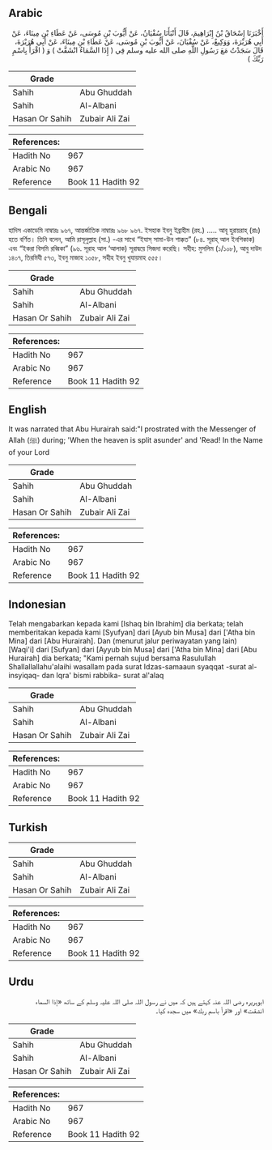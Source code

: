 ## Arabic


<div dir="rtl" lang="ar" style={{fontSize:'larger',backgroundColor:'#f8f9fa',padding:20}}>
أَخْبَرَنَا إِسْحَاقُ بْنُ إِبْرَاهِيمَ، قَالَ أَنْبَأَنَا سُفْيَانُ، عَنْ أَيُّوبَ بْنِ مُوسَى، عَنْ عَطَاءِ بْنِ مِينَاءَ، عَنْ أَبِي هُرَيْرَةَ، وَوَكِيعٌ، عَنْ سُفْيَانَ، عَنْ أَيُّوبَ بْنِ مُوسَى، عَنْ عَطَاءِ بْنِ مِينَاءَ، عَنْ أَبِي هُرَيْرَةَ، قَالَ سَجَدْتُ مَعَ رَسُولِ اللَّهِ صلى الله عليه وسلم فِي ‏(‏ إِذَا السَّمَاءُ انْشَقَّتْ ‏)‏ وَ ‏(‏ اقْرَأْ بِاسْمِ رَبِّكَ ‏)‏
</div>
<div style={{backgroundColor:'#f8f9fa',padding:20, marginBottom: 10}}><table> <thead> <tr> <th>Grade</th> <th></th> </tr> </thead> <tbody> <tr><td>Sahih</td><td>Abu Ghuddah</td></tr><tr><td>Sahih</td><td>Al-Albani</td></tr><tr><td>Hasan Or Sahih</td><td>Zubair Ali Zai</td></tr></tbody></table><table> <thead> <tr> <th>References:</th> <th></th> </tr> </thead> <tbody><tr><td>Hadith No</td><td>967</td></tr><tr><td>Arabic No</td><td>967</td></tr><tr><td>Reference</td><td>Book 11 Hadith 92</td></tr></tbody></table></div>

## Bengali


<div dir="ltr" lang="bn" style={{fontSize:'larger',backgroundColor:'#f8f9fa',padding:20}}>
হাদিস একাডেমি নাম্বারঃ ৯৬৭, আন্তর্জাতিক নাম্বারঃ ৯৬৮ ৯৬৭. ইসহাক ইবনু ইব্রাহীম (রহ.) ..... আবূ হুরায়রাহ্ (রাঃ) হতে বর্ণিত। তিনি বলেন, আমি রাসূলুল্লাহ (সা.) -এর সাথে “ইযাস্ সামা-উন শাক্কত” (৮৪. সূরাহ্ আল ইনশিকাক) এবং “ইকরা বিসমি রব্বিকা” (৯৬. সূরাহ আল ‘আলাক) সূরাদ্বয়ে সিজদা করেছি। সহীহ: মুসলিম (১/১০৮), আবু দাউদ ১৪০৭, তিরমিযী ৫৭৩, ইবনু মাজাহ ১০৫৮, সহীহ ইবনু খুযায়মাহ ৫৫৫।
</div>
<div style={{backgroundColor:'#f8f9fa',padding:20, marginBottom: 10}}><table> <thead> <tr> <th>Grade</th> <th></th> </tr> </thead> <tbody> <tr><td>Sahih</td><td>Abu Ghuddah</td></tr><tr><td>Sahih</td><td>Al-Albani</td></tr><tr><td>Hasan Or Sahih</td><td>Zubair Ali Zai</td></tr></tbody></table><table> <thead> <tr> <th>References:</th> <th></th> </tr> </thead> <tbody><tr><td>Hadith No</td><td>967</td></tr><tr><td>Arabic No</td><td>967</td></tr><tr><td>Reference</td><td>Book 11 Hadith 92</td></tr></tbody></table></div>

## English


<div dir="ltr" lang="en" style={{fontSize:'larger',backgroundColor:'#f8f9fa',padding:20}}>
It was narrated that Abu Hurairah said:"I prostrated with the Messenger of Allah (ﷺ) during; 'When the heaven is split asunder' and 'Read! In the Name of your Lord
</div>
<div style={{backgroundColor:'#f8f9fa',padding:20, marginBottom: 10}}><table> <thead> <tr> <th>Grade</th> <th></th> </tr> </thead> <tbody> <tr><td>Sahih</td><td>Abu Ghuddah</td></tr><tr><td>Sahih</td><td>Al-Albani</td></tr><tr><td>Hasan Or Sahih</td><td>Zubair Ali Zai</td></tr></tbody></table><table> <thead> <tr> <th>References:</th> <th></th> </tr> </thead> <tbody><tr><td>Hadith No</td><td>967</td></tr><tr><td>Arabic No</td><td>967</td></tr><tr><td>Reference</td><td>Book 11 Hadith 92</td></tr></tbody></table></div>

## Indonesian


<div dir="ltr" lang="id" style={{fontSize:'larger',backgroundColor:'#f8f9fa',padding:20}}>
Telah mengabarkan kepada kami [Ishaq bin Ibrahim] dia berkata; telah memberitakan kepada kami [Syufyan] dari [Ayub bin Musa] dari ['Atha bin Mina] dari [Abu Hurairah]. Dan (menurut jalur periwayatan yang lain) [Waqi'i] dari [Sufyan] dari [Ayyub bin Musa] dari ['Atha bin Mina] dari [Abu Hurairah] dia berkata; "Kami pernah sujud bersama Rasulullah Shallallallahu'alaihi wasallam pada surat Idzas-samaaun syaqqat -surat al-insyiqaq- dan Iqra' bismi rabbika- surat al'alaq
</div>
<div style={{backgroundColor:'#f8f9fa',padding:20, marginBottom: 10}}><table> <thead> <tr> <th>Grade</th> <th></th> </tr> </thead> <tbody> <tr><td>Sahih</td><td>Abu Ghuddah</td></tr><tr><td>Sahih</td><td>Al-Albani</td></tr><tr><td>Hasan Or Sahih</td><td>Zubair Ali Zai</td></tr></tbody></table><table> <thead> <tr> <th>References:</th> <th></th> </tr> </thead> <tbody><tr><td>Hadith No</td><td>967</td></tr><tr><td>Arabic No</td><td>967</td></tr><tr><td>Reference</td><td>Book 11 Hadith 92</td></tr></tbody></table></div>

## Turkish


<div dir="ltr" lang="tr" style={{fontSize:'larger',backgroundColor:'#f8f9fa',padding:20}}>

</div>
<div style={{backgroundColor:'#f8f9fa',padding:20, marginBottom: 10}}><table> <thead> <tr> <th>Grade</th> <th></th> </tr> </thead> <tbody> <tr><td>Sahih</td><td>Abu Ghuddah</td></tr><tr><td>Sahih</td><td>Al-Albani</td></tr><tr><td>Hasan Or Sahih</td><td>Zubair Ali Zai</td></tr></tbody></table><table> <thead> <tr> <th>References:</th> <th></th> </tr> </thead> <tbody><tr><td>Hadith No</td><td>967</td></tr><tr><td>Arabic No</td><td>967</td></tr><tr><td>Reference</td><td>Book 11 Hadith 92</td></tr></tbody></table></div>

## Urdu


<div dir="rtl" lang="ur" style={{fontSize:'larger',backgroundColor:'#f8f9fa',padding:20}}>
ابوہریرہ رضی اللہ عنہ کہتے ہیں کہ میں نے رسول اللہ صلی اللہ علیہ وسلم کے ساتھ «إذا السماء انشقت» اور «اقرأ باسم ربك» میں سجدہ کیا۔
</div>
<div style={{backgroundColor:'#f8f9fa',padding:20, marginBottom: 10}}><table> <thead> <tr> <th>Grade</th> <th></th> </tr> </thead> <tbody> <tr><td>Sahih</td><td>Abu Ghuddah</td></tr><tr><td>Sahih</td><td>Al-Albani</td></tr><tr><td>Hasan Or Sahih</td><td>Zubair Ali Zai</td></tr></tbody></table><table> <thead> <tr> <th>References:</th> <th></th> </tr> </thead> <tbody><tr><td>Hadith No</td><td>967</td></tr><tr><td>Arabic No</td><td>967</td></tr><tr><td>Reference</td><td>Book 11 Hadith 92</td></tr></tbody></table></div>
